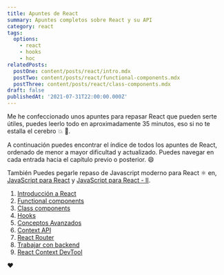 ```yaml
---
title: Apuntes de React
summary: Apuntes completos sobre React y su API
category: react
tags:
  options:
    - react
    - hooks
    - hoc
relatedPosts:
  postOne: content/posts/react/intro.mdx
  postTwo: content/posts/react/functional-components.mdx
  postThree: content/posts/react/class-components.mdx
draft: false
publishedAt: '2021-07-31T22:00:00.000Z'
---
```


Me he confeccionado unos apuntes para repasar React que pueden serte útiles, puedes leerlo todo en aproximadamente 35 minutos, eso si no te estalla el cerebro 💥 🧠.

A continuación puedes encontrar el índice de todos los apuntes de React, ordenado de menor a mayor dificultad y actualizado. Puedes navegar en cada entrada hacia el capítulo previo o posterior. 😄

También Puedes pegarle repaso de Javascript moderno para React ⚛️ en, [JavaScript para React](/blog/javascript/js-react-uno "") y [JavaScript para React - II](/blog/javascript/js-react-dos "").

1. [Introducción a React](/blog/react/intro "")
2. [Functional components](/blog/react/functional-components "")
3. [Class components](/blog/react/class-components "")
4. [Hooks](/blog/react/hooks "")
5. [Conceptos Avanzados](/blog/react/conceptos-avanzados "")
6. [Context API](/blog/react/context-api "")
7. [React Router](/blog/react/router "")
8. [Trabajar con backend](/blog/react/backend "")
9. [React Context DevTool](/blog/react/context-devtool "")

❤️
